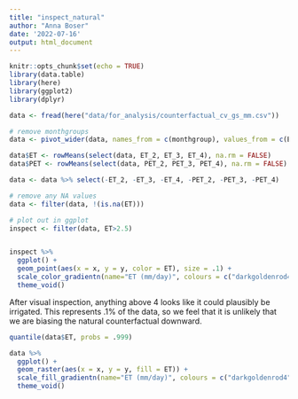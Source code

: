 ```yaml
---
title: "inspect_natural"
author: "Anna Boser"
date: '2022-07-16'
output: html_document
---
```


```r
knitr::opts_chunk$set(echo = TRUE)
library(data.table)
library(here)
library(ggplot2)
library(dplyr)
```

```r
data <- fread(here("data/for_analysis/counterfactual_cv_gs_mm.csv"))

# remove monthgroups
data <- pivot_wider(data, names_from = c(monthgroup), values_from = c(ET, PET))

data$ET <- rowMeans(select(data, ET_2, ET_3, ET_4), na.rm = FALSE)
data$PET <- rowMeans(select(data, PET_2, PET_3, PET_4), na.rm = FALSE)

data <- data %>% select(-ET_2, -ET_3, -ET_4, -PET_2, -PET_3, -PET_4)

# remove any NA values
data <- filter(data, !(is.na(ET)))
```

```r
# plot out in ggplot
inspect <- filter(data, ET>2.5)


inspect %>%
  ggplot() + 
  geom_point(aes(x = x, y = y, color = ET), size = .1) + 
  scale_color_gradientn(name="ET (mm/day)", colours = c("darkgoldenrod4", "darkgoldenrod2", "khaki1", "lightgreen", "turquoise3", "deepskyblue3", "mediumblue", "navyblue", "midnightblue", "black")) + 
  theme_void()

```

After visual inspection, anything above 4 looks like it could plausibly be irrigated. This represents .1% of the data, so we feel that it is unlikely that we are biasing the natural counterfactual downward. 

```r
quantile(data$ET, probs = .999)
```

```r
data %>%
  ggplot() + 
  geom_raster(aes(x = x, y = y, fill = ET)) + 
  scale_fill_gradientn(name="ET (mm/day)", colours = c("darkgoldenrod4", "darkgoldenrod2", "khaki1", "lightgreen", "turquoise3", "deepskyblue3", "mediumblue", "navyblue", "midnightblue", "black")) + 
  theme_void()
```

